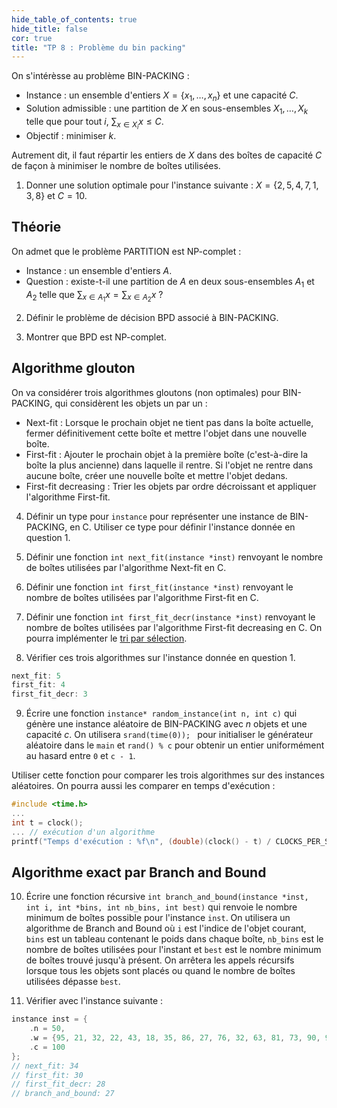 ```yaml
---
hide_table_of_contents: true
hide_title: false
cor: true
title: "TP 8 : Problème du bin packing"
---
```



On s'intérèsse au problème BIN-PACKING : 
- Instance : un ensemble d'entiers $X = \{x_1, \ldots, x_n\}$ et une capacité $C$.
- Solution admissible : une partition de $X$ en sous-ensembles $X_1, \ldots, X_k$ telle que pour tout $i$, $\sum_{x \in X_i} x \leq C$.
- Objectif : minimiser $k$.

Autrement dit, il faut répartir les entiers de $X$ dans des boîtes de capacité $C$ de façon à minimiser le nombre de boîtes utilisées.

1. Donner une solution optimale pour l'instance suivante : $X = \{2, 5, 4, 7, 1, 3, 8\}$ et $C = 10$.  

## Théorie

On admet que le problème PARTITION est NP-complet :
- Instance : un ensemble d'entiers $A$.
- Question : existe-t-il une partition de $A$ en deux sous-ensembles $A_1$ et $A_2$ telle que $\sum_{x \in A_1} x = \sum_{x \in A_2} x$ ?

2. Définir le problème de décision BPD associé à BIN-PACKING.

3. Montrer que BPD est NP-complet.

## Algorithme glouton

On va considérer trois algorithmes gloutons (non optimales) pour BIN-PACKING, qui considèrent les objets un par un :
- Next-fit : Lorsque le prochain objet ne tient pas dans la boîte actuelle, fermer définitivement cette boîte et mettre l'objet dans une nouvelle boîte.
- First-fit : Ajouter le prochain objet à la première boîte (c'est-à-dire la boîte la plus ancienne) dans laquelle il rentre. Si l'objet ne rentre dans aucune boîte, créer une nouvelle boîte et mettre l'objet dedans.
- First-fit decreasing : Trier les objets par ordre décroissant et appliquer l'algorithme First-fit.

4. Définir un type pour `instance` pour représenter une instance de BIN-PACKING, en C. Utiliser ce type pour définir l'instance donnée en question 1.

5. Définir une fonction `int next_fit(instance *inst)` renvoyant le nombre de boîtes utilisées par l'algorithme Next-fit en C.

5. Définir une fonction `int first_fit(instance *inst)` renvoyant le nombre de boîtes utilisées par l'algorithme First-fit en C.

7. Définir une fonction `int first_fit_decr(instance *inst)` renvoyant le nombre de boîtes utilisées par l'algorithme First-fit decreasing en C. On pourra implémenter le [tri par sélection](https://fr.wikipedia.org/wiki/Tri_par_s%C3%A9lection).

8. Vérifier ces trois algorithmes sur l'instance donnée en question 1.

```c
next_fit: 5
first_fit: 4
first_fit_decr: 3
```

9. Écrire une fonction `instance* random_instance(int n, int c)` qui génère une instance aléatoire de BIN-PACKING avec $n$ objets et une capacité $c$. On utilisera `srand(time(0));
` pour initialiser le générateur aléatoire dans le `main` et `rand() % c` pour obtenir un entier uniformément au hasard entre `0` et `c - 1`.

Utiliser cette fonction pour comparer les trois algorithmes sur des instances aléatoires. On pourra aussi les comparer en temps d'exécution :

```c
#include <time.h>
...
int t = clock();
... // exécution d'un algorithme
printf("Temps d'exécution : %f\n", (double)(clock() - t) / CLOCKS_PER_SEC);
```

## Algorithme exact par Branch and Bound

10. Écrire une fonction récursive `int branch_and_bound(instance *inst, int i, int *bins, int nb_bins, int best)` qui renvoie le nombre minimum de boîtes possible pour l'instance `inst`. On utilisera un algorithme de Branch and Bound où `i` est l'indice de l'objet courant, `bins` est un tableau contenant le poids dans chaque boîte, `nb_bins` est le nombre de boîtes utilisées pour l'instant et `best` est le nombre minimum de boîtes trouvé jusqu'à présent.
On arrêtera les appels récursifs lorsque tous les objets sont placés ou quand le nombre de boîtes utilisées dépasse `best`.

11. Vérifier avec l'instance suivante :

```c
instance inst = {
    .n = 50,
    .w = {95, 21, 32, 22, 43, 18, 35, 86, 27, 76, 32, 63, 81, 73, 90, 97, 82, 19, 13, 97, 92, 66, 9, 65, 23, 82, 83, 53, 18, 24, 56, 9, 19, 25, 19, 62, 45, 33, 51, 83, 70, 2, 89, 54, 96, 83, 61, 17, 29, 89, },
    .c = 100
};
// next_fit: 34
// first_fit: 30
// first_fit_decr: 28
// branch_and_bound: 27
```
